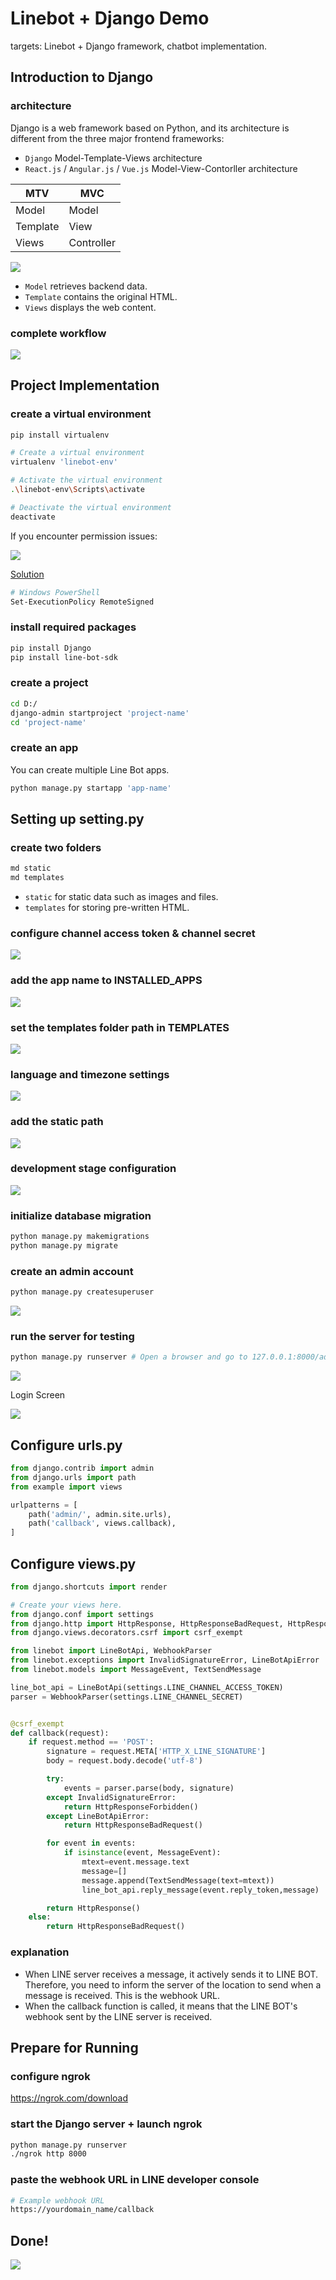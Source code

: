 Linebot + Django Demo
===


targets: Linebot + Django framework, chatbot implementation.

Introduction to Django
---

### architecture

Django is a web framework based on Python, and its architecture is different from the three major frontend frameworks:

- `Django` Model-Template-Views architecture
- `React.js` / `Angular.js` / `Vue.js` Model-View-Contorller architecture

| MTV | MVC | 
| -------- | -------- |
| Model | Model	|
| Template | View |
| Views | Controller |

![](https://i.imgur.com/tx0zsYj.png)

- `Model` retrieves backend data.
- `Template` contains the original HTML.
- `Views` displays the web content.

### complete workflow

![](https://i.imgur.com/E1bQ5Sp.png)

Project Implementation
---

<Steps>

### create a virtual environment

```bash
pip install virtualenv

# Create a virtual environment
virtualenv 'linebot-env'

# Activate the virtual environment
.\linebot-env\Scripts\activate

# Deactivate the virtual environment
deactivate
```

If you encounter permission issues:

![](https://i.imgur.com/7PqZUGN.png)

[Solution](https://israynotarray.com/other/20200510/1067127387/)

```bash
# Windows PowerShell
Set-ExecutionPolicy RemoteSigned
```

### install required packages

```bash
pip install Django
pip install line-bot-sdk
```

### create a project

```bash
cd D:/
django-admin startproject 'project-name'
cd 'project-name'
```

### create an app

You can create multiple Line Bot apps.

```bash
python manage.py startapp 'app-name'
```

</Steps>

Setting up setting.py
---

<Steps>

### create two folders

```bash
md static
md templates
```

- `static` for static data such as images and files.
- `templates` for storing pre-written HTML.

### configure channel access token & channel secret

![](https://i.imgur.com/3svMhdL.png)

### add the app name to INSTALLED_APPS

![](https://i.imgur.com/ijFM6yl.png)

### set the templates folder path in TEMPLATES

![](https://i.imgur.com/XWdj2iA.png)

### language and timezone settings

![](https://i.imgur.com/pT3WV8d.png)

### add the static path

![](https://i.imgur.com/9MdavbV.png)

### development stage configuration

![](https://i.imgur.com/rJ3R5PW.png)

### initialize database migration

```bash
python manage.py makemigrations
python manage.py migrate
```

### create an admin account

```bash
python manage.py createsuperuser
```

![](https://i.imgur.com/dUfn81s.png)

### run the server for testing

```bash
python manage.py runserver # Open a browser and go to 127.0.0.1:8000/admin
```

![](https://i.imgur.com/YuLOVYZ.png)

Login Screen

![](https://i.imgur.com/NZEEbiN.png)

</Steps>

Configure urls.py
---

```python filename="urls.py"
from django.contrib import admin
from django.urls import path
from example import views

urlpatterns = [
    path('admin/', admin.site.urls),
    path('callback', views.callback),
]
```

Configure views.py
---

```python filename="views.py"
from django.shortcuts import render

# Create your views here.
from django.conf import settings
from django.http import HttpResponse, HttpResponseBadRequest, HttpResponseForbidden
from django.views.decorators.csrf import csrf_exempt

from linebot import LineBotApi, WebhookParser
from linebot.exceptions import InvalidSignatureError, LineBotApiError
from linebot.models import MessageEvent, TextSendMessage

line_bot_api = LineBotApi(settings.LINE_CHANNEL_ACCESS_TOKEN)
parser = WebhookParser(settings.LINE_CHANNEL_SECRET)


@csrf_exempt
def callback(request):
    if request.method == 'POST':
        signature = request.META['HTTP_X_LINE_SIGNATURE']
        body = request.body.decode('utf-8')

        try:
            events = parser.parse(body, signature)
        except InvalidSignatureError:
            return HttpResponseForbidden()
        except LineBotApiError:
            return HttpResponseBadRequest()

        for event in events:
            if isinstance(event, MessageEvent):
                mtext=event.message.text
                message=[]
                message.append(TextSendMessage(text=mtext))
                line_bot_api.reply_message(event.reply_token,message)

        return HttpResponse()
    else:
        return HttpResponseBadRequest()
```

### explanation

- When LINE server receives a message, it actively sends it to LINE BOT. Therefore, you need to inform the server of the location to send when a message is received. This is the webhook URL.
- When the callback function is called, it means that the LINE BOT's webhook sent by the LINE server is received.

Prepare for Running
---

<Steps>

### configure ngrok

https://ngrok.com/download

### start the Django server + launch ngrok

```bash
python manage.py runserver
./ngrok http 8000
```

### paste the webhook URL in LINE developer console

```bash
# Example webhook URL
https://yourdomain_name/callback
```

</Steps>

Done!
---

![](https://i.imgur.com/oUbUsZk.png)